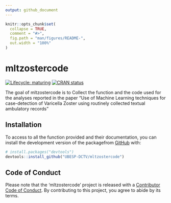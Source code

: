 ```yaml
---
output: github_document
---
```


<!-- README.md is generated from README.Rmd. Please edit that file -->

```r
knitr::opts_chunk$set(
  collapse = TRUE,
  comment = "#>",
  fig.path = "man/figures/README-",
  out.width = "100%"
)
```
# mltzostercode

<!-- badges: start -->
[![Lifecycle: maturing](https://img.shields.io/badge/lifecycle-maturing-blue.svg)](https://www.tidyverse.org/lifecycle/#maturing)
[![CRAN status](https://www.r-pkg.org/badges/version/mltzostercode)](https://CRAN.R-project.org/package=mltzostercode)
<!-- badges: end -->

The goal of mltzostercode is to Collect the function and the code used
for the analyses reported in the paper "Use of Machine Learning
techniques for case-detection of Varicella Zoster using routinely
collected textual ambulatory records"

## Installation

To access to all the function provided and their documentation, you can
install the development version of the packagefrom
[GitHub](https://github.com/) with:

``` r
# install.packages("devtools")
devtools::install_github("UBESP-DCTV/mltzostercode")
```

## Code of Conduct
Please note that the 'mltzostercode' project is released with a
[Contributor Code of Conduct](.github/CODE_OF_CONDUCT.md). By
contributing to this project, you agree to abide by its terms.
